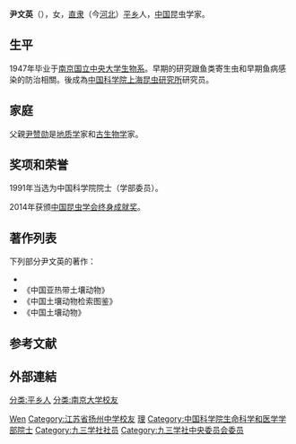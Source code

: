 {{Otheruses|other=名为尹文英的其他人物|尹雄}}
{{Infobox person
| 姓名     = 尹文英
| 图像     = 
| 图像说明 = 
| 出生日期 = 1922年10月18日
| 出生地   = 
| 死亡日期 = <!-- {{Death date and age|YYYY|MM|DD|YYYY|MM|DD}}（死亡在前，出生在后） -->
| 死亡地   = 
| 国籍       = {{PRC}}
| 籍贯       = [[河北|河北]][[平乡|平乡]]
| 别名     = 
| 知名于   = 
| 职业     = 昆虫学家
| 母校 = [[国立中央大学_(南京)|国立中央大学]]（[[南京大学|南京大学]]）
}}

'''尹文英'''（{{bd|1922年|10月18日||}}），女，[[直隶省|直隶]]（今[[河北|河北]]）[[平乡|平乡]]人，[[中国|中国]]昆虫学家。

== 生平 ==
1947年毕业于[[南京|南京]][[国立中央大学_(南京)|国立中央大学]]{{r|ChinaVitae}}[[南京大学生物系|生物系]]。早期的研究跟鱼类寄生虫和早期鱼病感染的防治相關。後成為[[中国科学院上海昆虫研究所|中国科学院上海昆虫研究所]]研究员。

== 家庭 ==
父親[[尹赞勋|尹赞勋]]是[[地质学|地质学]]家和[[古生物学|古生物学]]家。

== 奖项和荣誉 ==
1991年当选为中国科学院院士（学部委员）{{r|cas}}。

2014年获颁[[中国昆虫学会终身成就奖|中国昆虫学会终身成就奖]]。

== 著作列表 ==
下列部分尹文英的著作{{r|cas}}：
*{{中国动物志/W18}}
*《中国亚热带土壤动物》
*《中国土壤动物检索图鉴》
*《中国土壤动物》

== 参考文献 ==
{{reflist|refs=
<ref name="cas">
{{cite web |url=http://sourcedb.cas.cn:80/sourcedb_ad_cas/zw2/ysxx/smkxhyxxb/200906/t20090624_1803059.html |deadurl=yes |archive-url=https://web.archive.org/web/20131216134813/http://sourcedb.cas.cn/sourcedb_ad_cas/zw2/ysxx/smkxhyxxb/200906/t20090624_1803059.html |title=中国科学院学部与院士·院士信息·生命科学和医学学部·尹文英 |date=2013-12-16 |archive-date=2013-12-16 |access-date=2018-10-22 |language=zh-hans }}
</ref>
<ref name="ChinaVitae">{{cite web
 |url=http://www.chinavitae.com/biography/Yin_Wenying/full
 |title=China Vitae : Biography of Yin Wenying (Entomologist)
 |access-date=2018-10-22
 |language=en
 |archive-date=2018-10-22
 |archive-url=https://web.archive.org/web/20181022113256/http://www.chinavitae.com/biography/Yin_Wenying/full
 |dead-url=no
 }}</ref>
}}

== 外部連結 ==
{{九三学社第六届中央委员会}}
{{中国科学院生命科学和医学学部院士}}

{{Authority control}}

{{DEFAULTSORT:Yin尹}}
[[Category:尹姓|Wen]]
[[分类:平乡人|分类:平乡人]]
[[Category:江苏省扬州中学校友|Category:江苏省扬州中学校友]]
[[Category:國立中央大學大陸時期校友|理]]
[[分类:南京大学校友|分类:南京大学校友]]
[[Category:中国科学院生命科学和医学学部院士|Category:中国科学院生命科学和医学学部院士]]
[[Category:九三学社社员|Category:九三学社社员]]
[[Category:九三学社中央委员会委员|Category:九三学社中央委员会委员]]


{{中国科学家小作品}}
